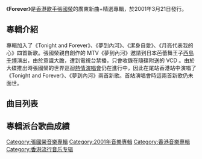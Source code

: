 {{unreferenced|time=2011-07-18T06:38:43+00:00}}
{{Album infobox | <!-- See Wikipedia:WikiProject_Albums -->
| Name        = Forever
| Type        = 新曲+精選
| Artist      = [[張國榮|張國榮]]
| Cover       = 張國榮 Forever.jpg
| Released    = 2001年3月21日
| Genre       = 粵語
| Length      = 53:30
| Label       = [[Apex_Music|Apex Music]]製作<br />[[環球唱片_(香港)|環球唱片]]發行
| Producer    = [[Alvin_Leong|Alvin Leong]]、[[張國榮|張國榮]]
| Last album  = [[大熱|大熱]]<br />（2000年）
| This album  = '''Forever'''<br />（2001年）
| Next album  = [[Cross_Over_(專輯)|Cross Over]]<br />（2002年）
}}

《'''Forever'''》是[[香港|香港]][[歌手|歌手]][[張國榮|張國榮]]的廣東新曲+精選專輯，於2001年3月21日發行。

== 專輯介紹 ==
專輯加入了《Tonight and Forever》、《夢到內河》、《潔身自愛》、《月亮代表我的心》四首新歌。張國榮親自創作的 MTV《夢到內河》邀請到日本芭蕾舞王子[[西島千博|西島千博]]演出，由於意識大膽，遭到電視台禁播，只會收錄在隨碟附送的 VCD 。由於大碟推出時張國榮的世界巡迴[[熱情演唱會|熱情演唱會]]仍在進行中，因此在尾站香港站中演唱了《Tonight and Forever》、《夢到內河》兩首新歌。首站演唱會時這兩首新歌仍未面世。

== 曲目列表 ==
{{Tracklist
| total_length = 53:30
| headline = CD
| all_producer = [[梁榮駿|梁榮駿]]、張國榮
| all_note = except
| extra_column = 選自

| title1 = Tonight and Forever
| music1 = [[Thomas_Ahlstrand|Thomas Ahlstrand]]、[[Peter_Malmrup|Peter Malmrup]]
| lyrics1 = Thomas Ahlstrand、Peter Malmrup
| arranger1 = Thomas Ahlstrand
| longnote1 = 
| length1 = 4:21

| title2 = 夢到內河
| music2 = [[C._Y._Kong|C. Y. Kong]]
| lyrics2 = [[林夕|林夕]]
| arranger2 = C. Y. Kong
| length2 = 3:50

| title3 = 潔身自愛
| music3 = [[陳曉娟_(作曲人)|陳曉娟]]
| lyrics3 = 林夕
| arranger3 = [[Adrian_Chan|Adrian Chan]]
| length3 = 4:26

| title4 = 沒有煙總有花
| music4 = Adrian Chan
| lyrics4 = 林夕
| arranger4 = Adrian Chan
| note4 = 重新灌錄
| extra4 = [[大熱|大熱]]
| length4 = 3:47

| title5 = [[月亮代表我的心|月亮代表我的心]]
| music5 = [[翁清溪|湯尼]]
| lyrics5 = [[孫儀|孫儀]]
| arranger5 = Adrian Chan
| length5 = 4:10

| title6 = 大熱
| music6 = [[張國榮|張國榮]]
| lyrics6 = 林夕
| arranger6 = [[唐奕聰|唐奕聰]]
| longnote6 = 
| extra6 = 大熱
| length6 = 3:38

| title7 = 路過蜻蜓
| music7 = 陳曉娟
| lyrics7 = 林夕
| arranger7 = Adrian Chan
| note7 = 	監製：梁榮駿
| longnote7 = 
| extra7 = [[Untitled|Untitled]]
| length7 = 3:54

| title8 = 春夏秋冬
| music8 = [[葉良俊|葉良俊]]
| lyrics8 = [[林振強|林振強]]
| arranger8 = Adrian Chan
| longnote8 = 
| extra8 = [[陪你倒數|陪你倒數]]
| length8 = 4:09

| title9 = 枕頭
| music9 = 唐奕聰
| lyrics9 = [[周禮茂|周禮茂]]
| arranger9 = 唐奕聰
| note9 = 	監製：梁榮駿
| longnote9 = 
| extra9 = Untitled
| length9 = 4:17

| title10 = 心跳呼吸正常
| music10 = [[徐日勤|徐日勤]]
| lyrics10 = 林振強
| arranger10 = [[徐日勤|徐日勤]]
| longnote10 = 
| extra10 = 陪你倒數
| length10 = 4:28

| title11 = 左右手
| music11 = 葉良俊
| lyrics11 = 林夕
| arranger11 = 唐奕聰
| longnote11 = 
| extra11 = 陪你倒數
| length11 = 4:17

| title12 = 我
| music12 = 張國榮
| lyrics12 = 林夕
| arranger12 = [[趙增熹|趙增熹]]
| note12 = 國語版；重新灌錄
| longnote12 = 
| extra12 = 大熱
| length12 = 3:44

| title13 = 陪你倒數
| music13 = C. Y. Kong
| lyrics13 = 林夕
| arranger13 = C. Y. Kong
| longnote13 = 
| extra13 = 陪你倒數
| length13 = 4:23
}}
{{Track listing
| collapsed = 
| headline = VCD
| total_length = 38:21
| title1 = 夢到內河
| length1 = 4:25
| title2 = 大熱
| length2 = 3:39
| title3 = 我
| note3 = 國語版
| length3 = 3:48
| title4 = 路過蜻蜓
| length4 = 3:59
| title5 = 左右手
| length5 = 4:33
| title6 = 春夏秋冬
| length6 = 4:16
| title7 = 枕頭
| length7 = 4:25
| title8 = 心跳呼吸正常
| length8 = 4:36
| title9 = 陪你倒數
| length9 = 4:40
}}

== 專輯派台歌曲成績 ==

{{張國榮}}

[[Category:張國榮音樂專輯|Category:張國榮音樂專輯]]
[[Category:2001年音樂專輯|Category:2001年音樂專輯]]
[[Category:香港音樂專輯|Category:香港音樂專輯]]
[[Category:香港流行音乐专辑|Category:香港流行音乐专辑]]